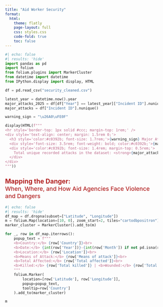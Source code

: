 ```yaml
---
title: "Aid Worker Security"
format:
  html:
    theme: flatly
    page-layout: full
    css: styles.css
    code-fold: true
    toc: false
---
```



```python
#| echo: false
#| results: 'hide'
import pandas as pd 
import folium
from folium.plugins import MarkerCluster
from datetime import datetime
from IPython.display import display, HTML

df = pd.read_csv("security_cleaned.csv")

latest_year = datetime.now().year
major_attacks_2025 = df[df["Year"] == latest_year]["Incident ID"].nunique()
major_attacks = df["Incident ID"].nunique()

warning_sign = "\u26A0\uFE0F"

display(HTML(f"""
<hr style='border-top: 1px solid #ccc; margin-top: 1rem;' />
<div style='text-align: center; margin: 1.5rem 0;'>
  <h3 style='color:#c0392b; font-size: 1.7rem;'>{warning_sign} Major Attacks So Far in <strong>{latest_year}</strong></h3>
  <div style='font-size: 3.5rem; font-weight: bold; color:#c0392b;'>{major_attacks_2025}</div>
  <div style='color:#c0392b; font-size: 1.4rem; margin-top: 0.5rem;'>
    Total unique recorded attacks in the dataset: <strong>{major_attacks}</strong>
  </div>
</div>
"""))
```

<div class="centered-section">
  <h2 style="color: #b22222; font-weight: 700;">
    Mapping the Danger:<br>
    <span style="font-weight: 500; font-size: 1.2rem;">
      When, Where, and How Aid Agencies Face Violence and Dangers
    </span>
  </h2>
</div>


```python
#| echo: false
#| results: 'hide'
df_map = df.dropna(subset=["Latitude", "Longitude"])
m = folium.Map(location=[10, 0], zoom_start=2, tiles="cartodbpositron")
marker_cluster = MarkerCluster().add_to(m)

for _, row in df_map.iterrows():
    popup_text = f"""
    <b>Country:</b> {row['Country']}<br>
    <b>Date:</b> {int(row['Year'])}-{int(row['Month']) if not pd.isna(row['Month']) else '??'}-{int(row['Day']) if not pd.isna(row['Day']) else '??'}<br>
    <b>Location:</b> {row['Location']}<br>
    <b>Means of Attack:</b> {row['Means of attack']}<br>
    <b>Total Affected:</b> {row['Total affected']}<br>
    <b>Killed:</b> {row['Total killed']} | <b>Wounded:</b> {row['Total wounded']} | <b>Kidnapped:</b> {row['Total kidnapped']}
    """
    folium.Marker(
        location=[row['Latitude'], row['Longitude']],
        popup=popup_text,
        tooltip=row['Country']
    ).add_to(marker_cluster)

m
```